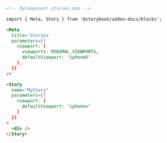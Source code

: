 ```md
<!-- MyComponent.stories.mdx -->

import { Meta, Story } from '@storybook/addon-docs/blocks';

<Meta
  title='Stories'
  parameters={{
    viewport: {
      viewports: MINIMAL_VIEWPORTS,
      defaultViewport: 'iphone6'
    },
  }}
/>

<Story
  name="MyStory"
  parameters={{
    viewport: {
      defaultViewport: 'iphonex'
    }
  }}
>
  <div />
</Story>
```